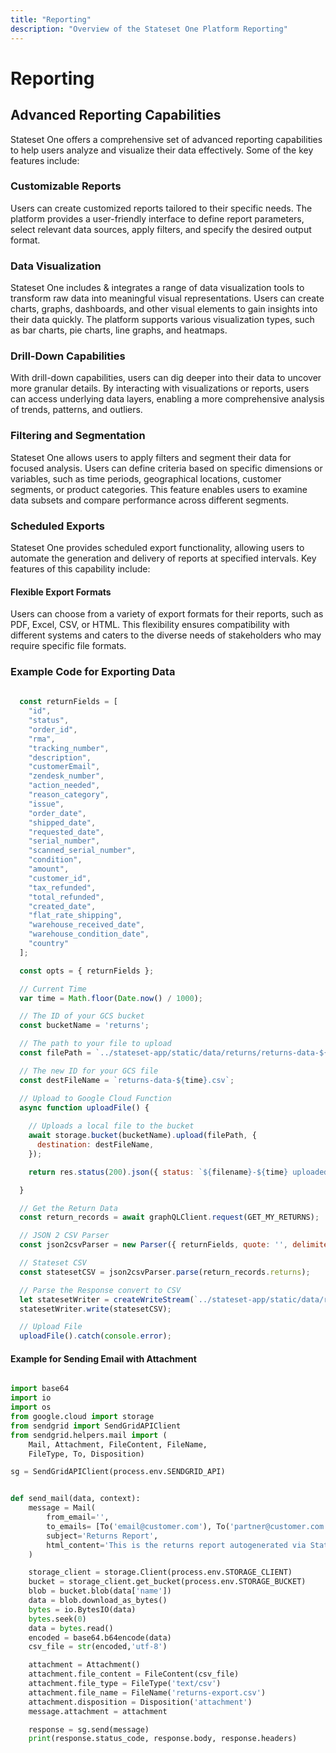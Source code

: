 ```yaml
---
title: "Reporting"
description: "Overview of the Stateset One Platform Reporting"
---
```


# Reporting

## Advanced Reporting Capabilities

Stateset One offers a comprehensive set of advanced reporting capabilities to help users analyze and visualize their data effectively. Some of the key features include:

### Customizable Reports

Users can create customized reports tailored to their specific needs. The platform provides a user-friendly interface to define report parameters, select relevant data sources, apply filters, and specify the desired output format.

### Data Visualization

Stateset One includes & integrates a range of data visualization tools to transform raw data into meaningful visual representations. Users can create charts, graphs, dashboards, and other visual elements to gain insights into their data quickly. The platform supports various visualization types, such as bar charts, pie charts, line graphs, and heatmaps.

### Drill-Down Capabilities

With drill-down capabilities, users can dig deeper into their data to uncover more granular details. By interacting with visualizations or reports, users can access underlying data layers, enabling a more comprehensive analysis of trends, patterns, and outliers.

### Filtering and Segmentation

Stateset One allows users to apply filters and segment their data for focused analysis. Users can define criteria based on specific dimensions or variables, such as time periods, geographical locations, customer segments, or product categories. This feature enables users to examine data subsets and compare performance across different segments.

### Scheduled Exports

Stateset One provides scheduled export functionality, allowing users to automate the generation and delivery of reports at specified intervals. Key features of this capability include:

#### Flexible Export Formats

Users can choose from a variety of export formats for their reports, such as PDF, Excel, CSV, or HTML. This flexibility ensures compatibility with different systems and caters to the diverse needs of stakeholders who may require specific file formats.

### Example Code for Exporting Data

```javascript
  
  const returnFields = [
    "id",
    "status",
    "order_id",
    "rma",
    "tracking_number",
    "description",
    "customerEmail",
    "zendesk_number",
    "action_needed",
    "reason_category",
    "issue",
    "order_date",
    "shipped_date",
    "requested_date",
    "serial_number",
    "scanned_serial_number",
    "condition",
    "amount",
    "customer_id",
    "tax_refunded",
    "total_refunded",
    "created_date",
    "flat_rate_shipping",
    "warehouse_received_date",
    "warehouse_condition_date",
    "country"
  ];

  const opts = { returnFields };

  // Current Time
  var time = Math.floor(Date.now() / 1000);

  // The ID of your GCS bucket
  const bucketName = 'returns';

  // The path to your file to upload
  const filePath = `../stateset-app/static/data/returns/returns-data-${time}.csv`;

  // The new ID for your GCS file
  const destFileName = `returns-data-${time}.csv`;

  // Upload to Google Cloud Function
  async function uploadFile() {
  
    // Uploads a local file to the bucket
    await storage.bucket(bucketName).upload(filePath, {
      destination: destFileName,
    });

    return res.status(200).json({ status: `${filename}-${time} uploaded to ${bucketName}.` })

  }

  // Get the Return Data
  const return_records = await graphQLClient.request(GET_MY_RETURNS);

  // JSON 2 CSV Parser
  const json2csvParser = new Parser({ returnFields, quote: '', delimiter: ',' });

  // Stateset CSV
  const statesetCSV = json2csvParser.parse(return_records.returns);

  // Parse the Response convert to CSV
  let statesetWriter = createWriteStream(`../stateset-app/static/data/returns/returns-data-${time}.csv`)
  statesetWriter.write(statesetCSV);

  // Upload File
  uploadFile().catch(console.error);


```

#### Example for Sending Email with Attachment


```Python

import base64
import io
import os
from google.cloud import storage
from sendgrid import SendGridAPIClient
from sendgrid.helpers.mail import (
    Mail, Attachment, FileContent, FileName,
    FileType, To, Disposition)

sg = SendGridAPIClient(process.env.SENDGRID_API)


def send_mail(data, context):
    message = Mail(
        from_email='',
        to_emails= [To('email@customer.com'), To('partner@customer.com'), To('manager@customer.com')],
        subject='Returns Report',
        html_content='This is the returns report autogenerated via Stateset.'
    )

    storage_client = storage.Client(process.env.STORAGE_CLIENT)
    bucket = storage_client.get_bucket(process.env.STORAGE_BUCKET)
    blob = bucket.blob(data['name'])
    data = blob.download_as_bytes()
    bytes = io.BytesIO(data)
    bytes.seek(0)
    data = bytes.read()
    encoded = base64.b64encode(data)
    csv_file = str(encoded,'utf-8')

    attachment = Attachment()
    attachment.file_content = FileContent(csv_file)
    attachment.file_type = FileType('text/csv')
    attachment.file_name = FileName('returns-export.csv')
    attachment.disposition = Disposition('attachment')
    message.attachment = attachment

    response = sg.send(message)
    print(response.status_code, response.body, response.headers)

```

